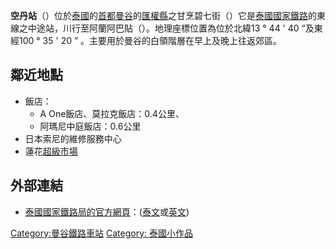 '''空丹站'''（{{lang-en|Khlong Tan Station}}）位於[[泰國|泰國]]的[[首都|首都]][[曼谷|曼谷]]的[[匯權縣|匯權縣]]之甘烹碧七街（{{lang|en|Kamphaengphet 7 Road}}）它是[[泰國國家鐵路|泰國國家鐵路]]的東線之中途站，川行至阿蘭阿巴貼（{{lang|en|Aranyaprathet}}）。地理座標位置為位於北緯13 ° 44 ' 40 “及東經100 ° 35 ' 20 ” 。主要用於曼谷的白領階層在早上及晚上往返郊區。

==鄰近地點==
* 飯店：
** A One飯店、莫拉克飯店：0.4公里、
** 阿瑪尼中庭飯店：0.6公里
* 日本索尼的維修服務中心
* 蓮花[[超級市場|超級市場]]

==外部連結==
* [https://web.archive.org/web/20100104214530/http://www.railway.co.th/english/index.asp 泰國國家鐵路局的官方網頁]：([[泰文|泰文]]或[[英文|英文]])

[[Category:曼谷鐵路車站|Category:曼谷鐵路車站]]
[[Category:_泰國小作品|Category: 泰國小作品]]